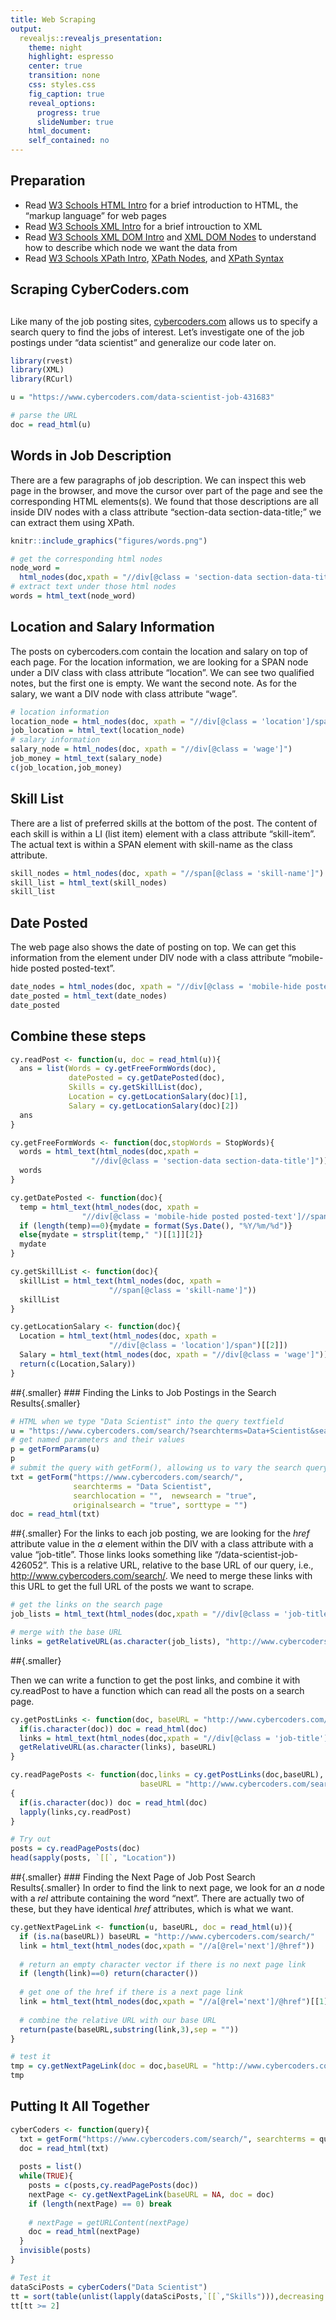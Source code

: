 ```yaml
---
title: Web Scraping 
output: 
  revealjs::revealjs_presentation:
    theme: night
    highlight: espresso
    center: true
    transition: none
    css: styles.css
    fig_caption: true
    reveal_options:
      progress: true
      slideNumber: true
    html_document:
    self_contained: no
---
```

## Preparation{.smaller}
- Read [W3 Schools HTML Intro](https://www.w3schools.com/html/html_intro.asp) for a brief introduction to HTML, the "markup language" for web pages
- Read [W3 Schools XML Intro](https://www.w3schools.com/xml/xml_whatis.asp) for a brief introuction to XML
- Read [W3 Schools XML DOM Intro](https://www.w3schools.com/xml/dom_intro.asp) and [XML DOM Nodes](https://www.w3schools.com/xml/dom_nodes.asp) to understand how to describe which node we want the data from
- Read [W3 Schools XPath Intro](https://www.w3schools.com/xml/xpath_intro.asp), [XPath Nodes](https://www.w3schools.com/xml/xpath_nodes.asp), and [XPath Syntax](https://www.w3schools.com/xml/xpath_syntax.asp)

## Scraping CyberCoders.com
## {.smaller}
Like many of the job posting sites, [cybercoders.com](https://www.cybercoders.com) allows us to specify a search query to find the jobs of interest. Let's investigate one of the job postings under "data scientist" and generalize our code later on. 
```r
library(rvest)
library(XML)
library(RCurl)

u = "https://www.cybercoders.com/data-scientist-job-431683"

# parse the URL
doc = read_html(u)
```



## Words in Job Description{.smaller}
There are a few paragraphs of job description. We can inspect this web page in the browser, and move the cursor over part of the page and see the corresponding HTML elements(s). We found that those descriptions are all inside DIV nodes with a class attribute "section-data section-data-title;" we can extract them using XPath.


```r
knitr::include_graphics("figures/words.png")
```



```r
# get the corresponding html nodes
node_word = 
  html_nodes(doc,xpath = "//div[@class = 'section-data section-data-title']")
# extract text under those html nodes
words = html_text(node_word)
```

## Location and Salary Information{.smaller}
The posts on cybercoders.com contain the location and salary on top of each page. For the location information, we are looking for a SPAN node under a DIV class with class attribute "location". We can see two qualified notes, but the first one is empty. We want the second note. As for the salary, we want a DIV node with class attribute "wage".
```r
# location information
location_node = html_nodes(doc, xpath = "//div[@class = 'location']/span")[[2]]
job_location = html_text(location_node)
# salary information
salary_node = html_nodes(doc, xpath = "//div[@class = 'wage']")
job_money = html_text(salary_node)
c(job_location,job_money)
```

## Skill List{.smaller}
There are a list of preferred skills at the bottom of the post. The content of each skill is within a LI (list item) element with a class attribute "skill-item". The actual text is within a SPAN element with skill-name as the class attribute. 
```r
skill_nodes = html_nodes(doc, xpath = "//span[@class = 'skill-name']")
skill_list = html_text(skill_nodes)
skill_list
```

## Date Posted{.smaller}
The web page also shows the date of posting on top. We can get this information from the <span> element under DIV node with a class attribute "mobile-hide posted posted-text".
```r
date_nodes = html_nodes(doc, xpath = "//div[@class = 'mobile-hide posted posted-text']//span")
date_posted = html_text(date_nodes)
date_posted
```

## Combine these steps{.smaller}
```r
cy.readPost <- function(u, doc = read_html(u)){
  ans = list(Words = cy.getFreeFormWords(doc),
             datePosted = cy.getDatePosted(doc),
             Skills = cy.getSkillList(doc),
             Location = cy.getLocationSalary(doc)[1],
             Salary = cy.getLocationSalary(doc)[2])
  ans
}

cy.getFreeFormWords <- function(doc,stopWords = StopWords){
  words = html_text(html_nodes(doc,xpath = 
                  "//div[@class = 'section-data section-data-title']"))
  words
}

cy.getDatePosted <- function(doc){
  temp = html_text(html_nodes(doc, xpath = 
                "//div[@class = 'mobile-hide posted posted-text']//span"))
  if (length(temp)==0){mydate = format(Sys.Date(), "%Y/%m/%d")}
  else{mydate = strsplit(temp," ")[[1]][2]}
  mydate
}

cy.getSkillList <- function(doc){
  skillList = html_text(html_nodes(doc, xpath = 
                      "//span[@class = 'skill-name']"))
  skillList
}

cy.getLocationSalary <- function(doc){
  Location = html_text(html_nodes(doc, xpath = 
                      "//div[@class = 'location']/span")[[2]])
  Salary = html_text(html_nodes(doc, xpath = "//div[@class = 'wage']"))
  return(c(Location,Salary))
}
```



##{.smaller}
### Finding the Links to Job Postings in the Search Results{.smaller}
```r
# HTML when we type "Data Scientist" into the query textfield
u = "https://www.cybercoders.com/search/?searchterms=Data+Scientist&searchlocation=&newsearch=true&originalsearch=true&sorttype="
# get named parameters and their values
p = getFormParams(u)
p
# submit the query with getForm(), allowing us to vary the search query
txt = getForm("https://www.cybercoders.com/search/",
              searchterms = "Data Scientist",
              searchlocation = "",  newsearch = "true",
              originalsearch = "true", sorttype = "")
doc = read_html(txt)
```

##{.smaller}
For the links to each job posting, we are looking for the *href* attribute value in the *a* element within the DIV with a class attribute with a value "job-title". Those links looks something like "/data-scientist-job-426052". This is a relative URL, relative to the base URL of our query, i.e.,  [http://www.cybercoders.com/search/](http://www.cybercoders.com/search/). We need to merge these links with this URL to get the full URL of the posts we want to scrape.
```r
# get the links on the search page
job_lists = html_text(html_nodes(doc,xpath = "//div[@class = 'job-title']/a/@href"))

# merge with the base URL
links = getRelativeURL(as.character(job_lists), "http://www.cybercoders.com/search/")
```

##{.smaller}

Then we can write a function to get the post links, and combine it with cy.readPost to have a function which can read all the posts on a search page.
```r
cy.getPostLinks <- function(doc, baseURL = "http://www.cybercoders.com/search/"){
  if(is.character(doc)) doc = read_html(doc)
  links = html_text(html_nodes(doc,xpath = "//div[@class = 'job-title']/a/@href"))
  getRelativeURL(as.character(links), baseURL)
}

cy.readPagePosts <- function(doc,links = cy.getPostLinks(doc,baseURL),
                             baseURL = "http://www.cybercoders.com/search/")
{
  if(is.character(doc)) doc = read_html(doc)
  lapply(links,cy.readPost)
}

# Try out
posts = cy.readPagePosts(doc)
head(sapply(posts, `[[`, "Location"))
```

##{.smaller}
### Finding the Next Page of Job Post Search Results{.smaller}
In order to find the link to next page, we look for an *a* node with a *rel* attribute containing the word "next". There are actually two of these, but they have identical *href* attributes, which is what we want.
```r
cy.getNextPageLink <- function(u, baseURL, doc = read_html(u)){
  if (is.na(baseURL)) baseURL = "http://www.cybercoders.com/search/"
  link = html_text(html_nodes(doc,xpath = "//a[@rel='next']/@href"))
  
  # return an empty character vector if there is no next page link
  if (length(link)==0) return(character())
  
  # get one of the href if there is a next page link
  link = html_text(html_nodes(doc,xpath = "//a[@rel='next']/@href")[[1]])
  
  # combine the relative URL with our base URL
  return(paste(baseURL,substring(link,3),sep = ""))
}

# test it
tmp = cy.getNextPageLink(doc = doc,baseURL = "http://www.cybercoders.com/search/")
tmp
```

## Putting It All Together {.smaller}
```r
cyberCoders <- function(query){
  txt = getForm("https://www.cybercoders.com/search/", searchterms = query, searchlocation = "", newsearch = "true", originalsearch = "true", sorttype = "")
  doc = read_html(txt)
  
  posts = list()
  while(TRUE){
    posts = c(posts,cy.readPagePosts(doc))
    nextPage <- cy.getNextPageLink(baseURL = NA, doc = doc)
    if (length(nextPage) == 0) break
    
    # nextPage = getURLContent(nextPage)
    doc = read_html(nextPage)
  }
  invisible(posts)
}

# Test it
dataSciPosts = cyberCoders("Data Scientist")
tt = sort(table(unlist(lapply(dataSciPosts,`[[`,"Skills"))),decreasing = TRUE)
tt[tt >= 2]

```